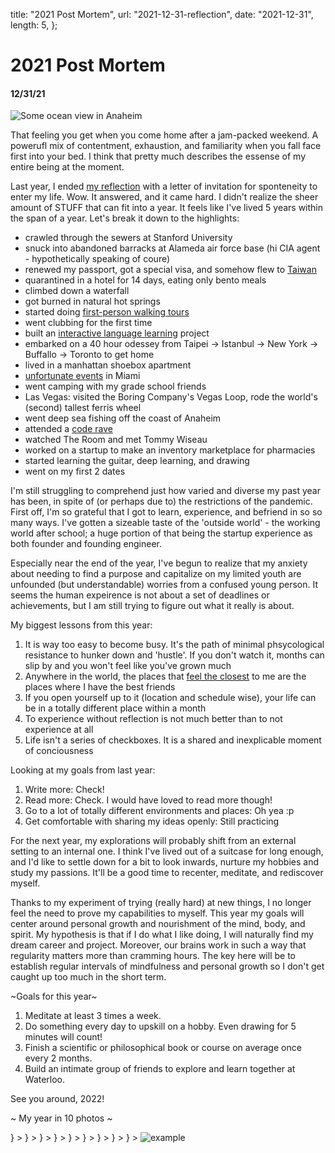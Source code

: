
  title: "2021 Post Mortem",
  url: "2021-12-31-reflection",
  date: "2021-12-31",
  length: 5,
};

# 2021 Post Mortem

#### 12/31/21

![Some ocean view in Anaheim](/images/2021-12-31-reflection/cover.jpg)

That feeling you get when you come home after a jam-packed weekend. A powerufl mix of contentment, exhaustion, and familiarity when you fall face first into your bed. I think that pretty much describes the essense of my entire being at the moment.

Last year, I ended [my reflection](/blog/2020-12-31-reflections) with a letter of invitation for sponteneity to enter my life. Wow. It answered, and it came hard. I didn't realize the sheer amount of STUFF that can fit into a year. It feels like I've lived 5 years within the span of a year. Let's break it down to the highlights:

- crawled through the sewers at Stanford University
- snuck into abandoned barracks at Alameda air force base (hi CIA agent - hypothetically speaking of coure)
- renewed my passport, got a special visa, and somehow flew to [Taiwan](/blog/2021-03-11-travels)
- quarantined in a hotel for 14 days, eating only bento meals
- climbed down a waterfall
- got burned in natural hot springs
- started doing [first-person walking tours](https://www.youtube.com/channel/UCYVeWh2TK8QAwiNCtrR6j5g)
- went clubbing for the first time
- built an [interactive language learning](/projects/polygon) project
- embarked on a 40 hour odessey from Taipei -> Istanbul -> New York -> Buffallo -> Toronto to get home
- lived in a manhattan shoebox apartment
- [unfortunate events](https://jonathanxu.com/blog/2021-08-12-unlucky) in Miami
- went camping with my grade school friends
- Las Vegas: visited the Boring Company's Vegas Loop, rode the world's (second) tallest ferris wheel
- went deep sea fishing off the coast of Anaheim
- attended a [code rave](https://algorave.com/)
- watched The Room and met Tommy Wiseau
- worked on a startup to make an inventory marketplace for pharmacies
- started learning the guitar, deep learning, and drawing
- went on my first 2 dates

I'm still struggling to comprehend just how varied and diverse my past year has been, in spite of (or perhaps due to) the restrictions of the pandemic. First off, I'm so grateful that I got to learn, experience, and befriend in so so many ways. I've gotten a sizeable taste of the 'outside world' - the working world after school; a huge portion of that being the startup experience as both founder and founding engineer.

Especially near the end of the year, I've begun to realize that my anxiety about needing to find a purpose and capitalize on my limited youth are unfounded (but understandable) worries from a confused young person. It seems the human expeirence is not about a set of deadlines or achievements, but I am still trying to figure out what it really is about.

My biggest lessons from this year:

1. It is way too easy to become busy. It's the path of minimal phsycological resistance to hunker down and 'hustle'. If you don't watch it, months can slip by and you won't feel like you've grown much
2. Anywhere in the world, the places that [feel the closest](https://jonathanxu.com/blog/2021-08-01-coziness) to me are the places where I have the best friends
3. If you open yourself up to it (location and schedule wise), your life can be in a totally different place within a month
4. To experience without reflection is not much better than to not experience at all
5. Life isn't a series of checkboxes. It is a shared and inexplicable moment of conciousness

Looking at my goals from last year:

1. Write more: Check!
2. Read more: Check. I would have loved to read more though!
3. Go to a lot of totally different environments and places: Oh yea :p
4. Get comfortable with sharing my ideas openly: Still practicing

For the next year, my explorations will probably shift from an external setting to an internal one. I think I've lived out of a suitcase for long enough, and I'd like to settle down for a bit to look inwards, nurture my hobbies and study my passions. It'll be a good time to recenter, meditate, and rediscover myself.

Thanks to my experiment of trying (really hard) at new things, I no longer feel the need to prove my capabilities to myself. This year my goals will center around personal growth and nourishment of the mind, body, and spirit. My hypothesis is that if I do what I like doing, I will naturally find my dream career and project. Moreover, our brains work in such a way that regularity matters more than cramming hours. The key here will be to establish regular intervals of mindfulness and personal growth so I don't get caught up too much in the short term.

~Goals for this year~

1. Meditate at least 3 times a week.
2. Do something every day to upskill on a hobby. Even drawing for 5 minutes will count!
3. Finish a scientific or philosophical book or course on average once every 2 months.
4. Build an intimate group of friends to explore and learn together at Waterloo.

See you around, 2022!

~ My year in 10 photos ~

<Carousel autoplay dotPosition="top">
<Card
  cover={
    <img alt="example" src="/images/2021-12-31-reflection/quarantine.jpg" />
  }
>
  <Card.Meta description="My mandatory hotel quarantine in Taipei. By the end I actually kind of didn't want to leave. It was so cozy like a womb." />
</Card>
<Card
  cover={<img alt="example" src="/images/2021-12-31-reflection/taipei.jpg" />}
>
  <Card.Meta description="HF0 Taipei friends!" />
</Card>
<Card
  cover={<img alt="example" src="/images/2021-12-31-reflection/jiufen.jpg" />}
>
  <Card.Meta description="The streets of Jiufen, Taiwan. Oddly similar to the town at Spirited Away." />
</Card>
<Card
  cover={
    <img alt="example" src="/images/2021-12-31-reflection/waterfall.jpg" />
  }
>
  <Card.Meta description="Me rappling down a 40ft waterfall in Taiwan. I felt like I was gonna die, honestly one of the most lucid moments of my life." />
</Card>
<Card
  cover={<img alt="example" src="/images/2021-12-31-reflection/tommy.jpg" />}
>
  <Card.Meta description="I did naht hit her, I did naaaaht. Oh hai mark :)" />
</Card>
<Card
  cover={
    <img alt="boring tunnel" src="/images/2021-12-31-reflection/boring.jpg" />
  }
>
  <Card.Meta description="Main sation at the Las Vegas Boring Tunnel" />
</Card>
<Card
  cover={<img alt="example" src="/images/2021-12-31-reflection/vegas.jpg" />}
>
  <Card.Meta description="Insane Vegas sunset atop the High Roller. It's a 30 minute ride, pay $30 for an open bar inside the pod ;)" />
</Card>
<Card
  cover={<img alt="example" src="/images/2021-12-31-reflection/kbbq.jpg" />}
>
  <Card.Meta description="So we caught a pound of fresh fish from our fishin trip. But we were flying out of Anaheim the next day, and our hotel room had a measley microwave. So we waited two hours to get a kbbq spot and secretly cooked our raw fish alongside the marinated meats. The server gave us weird looks since it was an all-you-can-eat." />
</Card>
<Card
  cover={
    <img alt="san francisco" src="/images/2021-12-31-reflection/house.JPG" />
  }
>
  <Card.Meta description="A family photo of the friends I made during my time in San Francisco. I liked to host dinner parties and cook for everyone." />
</Card>
    <img alt="example" src="/images/2021-12-31-reflection/lol.jpg" />

</Carousel>
<br />

